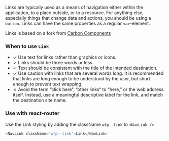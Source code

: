 Links are typically used as a means of navigation either within the application, to a place outside, or to a resource. For anything else, especially things that change data and actions, you should be using a `button`.
Links can have the same properties as a regular `<a>`-element.

Links is based on a fork from [Carbon Components](https://www.carbondesignsystem.com/components/link/code)

### When to use `Link`

- ✓ Use text for links rather than graphics or icons.
- ✓ Links should be three words or less.
- ✓ Text should be consistent with the title of the intended destination.
- ✓ Use caution with links that are several words long. It is recommended that links are long enough to be understood by the user, but short enough to prevent text wrapping.
- ✗ Avoid the term “click here“, “other links“ to “here,” or the web address itself. Instead, use a meaningful descriptive label for the link, and match the destination site name.

### Use with react-router

Use the Link styling by adding the className `wfp--link` to `<NavLink />`

```js
<NavLink className="wfp--link">Link</NavLink>
```
